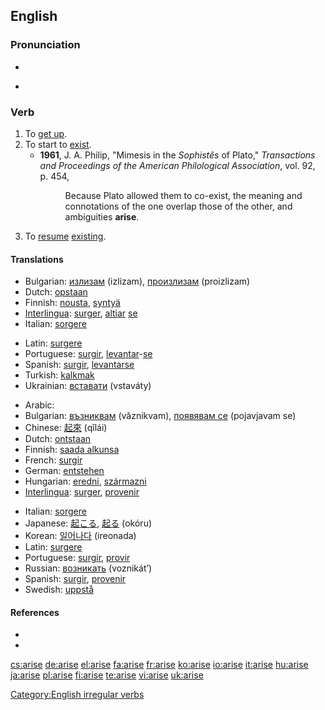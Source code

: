 {{also|ärise}}
==English==

===Pronunciation===
* {{IPA|/əˈraɪz/}}
* {{audio|en-us-arise.ogg|Audio (US)}}
*: {{rhymes|aɪz}}

===Verb===
{{en-verb|arises|arising|arose|arisen}}

# To [[get up]].
# To start to [[exist]].
#* '''1961''', J. A. Philip,  "Mimesis in the ''Sophistês'' of Plato," ''Transactions and Proceedings of the American Philological Association'', vol. 92, p. 454,
#*: Because Plato allowed them to co-exist, the meaning and connotations of the one overlap those of the other, and ambiguities '''arise'''.
# To [[resume]] [[exist]]ing.

====Translations====
{{trans-top|get up, stand up}}
* Bulgarian: [[излизам]] (izlizam), [[произлизам]] (proizlizam)
* Dutch: [[opstaan]]
* Finnish: [[nousta]], [[syntyä]]
* [[Interlingua]]: [[surger]], [[altiar]] [[se]]
* Italian: [[sorgere]]
{{trans-mid}}
* Latin: [[surgere]]
* Portuguese: [[surgir]], [[levantar]]-[[se#Portuguese|se]]
* Spanish: [[surgir]], [[levantar]][[se#Spanish|se]]
* Turkish: [[kalkmak]]
* Ukrainian: [[вставати]] (vstaváty)
{{trans-bottom}}

{{trans-top|start to exist, originate}}
* Arabic: {{Arab|[[نهض]]}} {{unicode|(náhaɖa)}}
* Bulgarian: [[възниквам]] (vǎznikvam), [[появявам се]] (pojavjavam se)
* Chinese: [[起來]] (qǐlái)
* Dutch: [[ontstaan]]
* Finnish: [[saada alkunsa]]
* French: [[surgir]]
* German: [[entstehen]]
* Hungarian: [[eredni]], [[származni]]
* [[Interlingua]]: [[surger]], [[provenir]]
{{trans-mid}}
* Italian: [[sorgere]]
* Japanese: [[起こる]], [[起る]] (okóru)
* Korean: [[일어나다]] (ireonada)
* Latin: [[surgere]]
* Portuguese: [[surgir]], [[provir]]
* Russian: [[возникать]] (voznikát’)
* Spanish: [[surgir]], [[provenir]]
* Swedish: [[uppstå]]
{{trans-bottom}}

====References====
* {{R:Century 1911}}
* {{R:Webster 1913}}

[[Category:English irregular verbs]]

[[cs:arise]]
[[de:arise]]
[[el:arise]]
[[fa:arise]]
[[fr:arise]]
[[ko:arise]]
[[io:arise]]
[[it:arise]]
[[hu:arise]]
[[ja:arise]]
[[pl:arise]]
[[fi:arise]]
[[te:arise]]
[[vi:arise]]
[[uk:arise]]